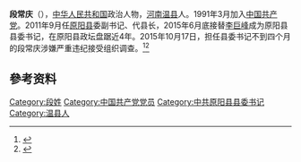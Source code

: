{{Infobox_Person
| 姓名     = 段常庆
| 職務     = 
| 時期     = 
| 性別     = 男
| 原名     = 
| 異名     = 
| 筆名     = 
| 字       = 
| 號       = 
| 籍貫     = 
| 出生     = 1965年3月
| 出生地點 =[[河南|河南]][[温县|温县]]
| 逝世     = 
| 逝世地點 =  
| 居處     = 
| 職業     = 政府官员
| 教育程度 = 
| 母校     = 
| 政党     = {{CPC}}
| 國籍     = {{PRC}}
| 種族     = [[汉族|汉族]]
| 語言     = [[汉语|汉语]]
| 政黨     = 
| 宗教信仰 = [[共产主义|共产主义]]
| 配偶     = 
| 子女     = 
| 親屬     = 
| 簽名     = 
}}
'''段常庆'''（{{bd|1965年|3月}}），[[中华人民共和国|中华人民共和国]]政治人物，[[河南|河南]][[温县|温县]]人。1991年3月加入[[中国共产党|中国共产党]]。2011年9月任[[原阳县|原阳县]]委副书记、代县长，2015年6月底接替[[李巨峰|李巨峰]]成为原阳县县委书记，在原阳县政坛盘踞近4年。2015年10月17日，担任县委书记不到四个月的段常庆涉嫌严重违纪接受组织调查。<ref>{{Cite web|title=原阳县委书记<BR/>段常庆被调查|url=http://newpaper.dahe.cn/hnsb/html/2015-10/17/content_1321680.htm?div=-1|accessdate=2020-11-29|author=|date=2015-10-17|format=|publisher=河南商报电子版|language=|archive-date=2020-12-09|archive-url=https://web.archive.org/web/20201209063612/http://newpaper.dahe.cn/hnsb/html/2015-10/17/content_1321680.htm?div=-1|dead-url=no}}</ref><ref>{{Cite web|title=原阳县委书记段常庆便被查 上任不足4个月|url=http://x.hnr.cn/read/news.hnr.cn/snxw/201510/t20151017_2127260.html|accessdate=2020-11-29|author=|date=2015-10-17|format=|publisher=映象网|language=|archive-date=2020-12-09|archive-url=https://web.archive.org/web/20201209101828/http://x.hnr.cn/read/news.hnr.cn/snxw/201510/t20151017_2127260.html|dead-url=no}}</ref>

==參考资料==
{{reflist}}

[[Category:段姓|Category:段姓]]
[[Category:中国共产党党员|Category:中国共产党党员]]
[[Category:中共原阳县县委书记|Category:中共原阳县县委书记]]
[[Category:温县人|Category:温县人]]
{{china-poli-bio-stub}}